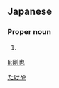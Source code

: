 ==Japanese==
{{ja-kanjitab|剛|也}}

===Proper noun===
{{ja-pos|proper|たけや}}

# {{given name|male|lang=ja}}

[[Category:Japanese male given names|たけや]]

[[li:剛也]]